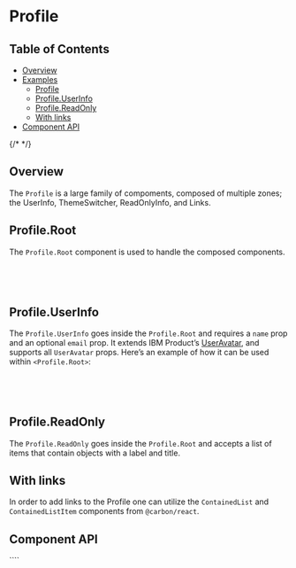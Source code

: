 
<Meta isTemplate />

# Profile

## Table of Contents

- [Overview](#overview)
- [Examples](#examples)
  - [Profile](#prpfile)
  - [Profile.UserInfo](#profileuserinfo)
  - [Profile.ReadOnly](#profilereadonly)
  - [With links](#with-links)
- [Component API](#component-api)

{/* <!-- END doctoc generated TOC please keep comment here to allow auto update --> */}

## Overview

The `Profile` is a large family of compoments, composed of multiple zones; the
UserInfo, ThemeSwitcher, ReadOnlyInfo, and Links.

<Canvas of={ProfileStories.Default} />

## Profile.Root

The `Profile.Root` component is used to handle the composed components.

```javascript
<Profile.Root label="Profile" renderIcon={<UserAvatar size={20} />}>
  <Profile.UserInfo name="Thomas J. Watson" email="thomas.watson@ibm.com" />
</Profile.Root>
```

## Profile.UserInfo

The `Profile.UserInfo` goes inside the `Profile.Root` and requires a `name` prop
and an optional `email` prop. It extends IBM Product’s
[UserAvatar](https://ibm-products.carbondesignsystem.com/?path=/docs/components-useravatar--docs&globals=viewport:basic),
and supports all `UserAvatar` props. Here’s an example of how it can be used
within `<Profile.Root>`:

```javascript
<Profile.Root label="Profile" renderIcon={<UserAvatar size={20} />}>
  <Profile.UserInfo name="Thomas J. Watson" email="thomas.watson@ibm.com" />
</Profile.Root>
```

## Profile.ReadOnly

The `Profile.ReadOnly` goes inside the `Profile.Root` and accepts a list of
items that contain objects with a label and title.

<Canvas of={ProfileStories.withReadOnly} />

## With links

In order to add links to the Profile one can utilize the `ContainedList` and
`ContainedListItem` components from `@carbon/react`.

<Canvas of={ProfileStories.withLinks} />

## Component API

<ArgTypes />
````
